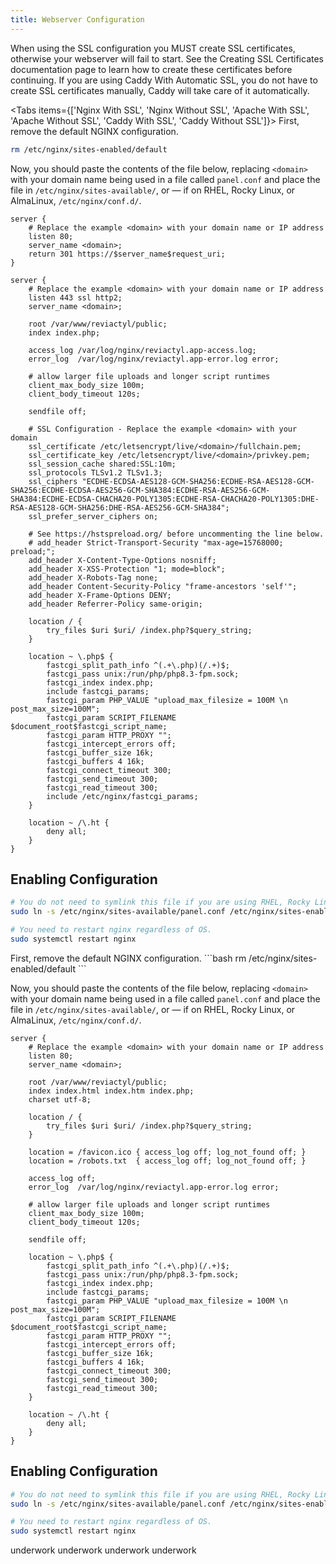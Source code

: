 ```yaml
---
title: Webserver Configuration
---
```


<Callout type="warning" title="Warning">
  When using the SSL configuration you MUST create SSL certificates, otherwise your webserver will fail to start. See the Creating SSL Certificates documentation page to learn how to create these certificates before continuing.
</Callout>

<Callout type="info" title="Tip">
  If you are using Caddy With Automatic SSL, you do not have to create SSL certificates manually, Caddy will take care of it automatically.
</Callout>

<Tabs items={['Nginx With SSL', 'Nginx Without SSL', 'Apache With SSL', 'Apache Without SSL', 'Caddy With SSL', 'Caddy Without SSL']}>
  <Tab value="Nginx With SSL">
  First, remove the default NGINX configuration.
```bash
rm /etc/nginx/sites-enabled/default
```

Now, you should paste the contents of the file below, replacing `<domain>` with your domain name being used in a file called `panel.conf` and place the file in `/etc/nginx/sites-available/`, or — if on RHEL, Rocky Linux, or AlmaLinux, `/etc/nginx/conf.d/`.
```nginx 
server {
    # Replace the example <domain> with your domain name or IP address
    listen 80;
    server_name <domain>;
    return 301 https://$server_name$request_uri;
}

server {
    # Replace the example <domain> with your domain name or IP address
    listen 443 ssl http2;
    server_name <domain>;

    root /var/www/reviactyl/public;
    index index.php;

    access_log /var/log/nginx/reviactyl.app-access.log;
    error_log  /var/log/nginx/reviactyl.app-error.log error;

    # allow larger file uploads and longer script runtimes
    client_max_body_size 100m;
    client_body_timeout 120s;

    sendfile off;

    # SSL Configuration - Replace the example <domain> with your domain
    ssl_certificate /etc/letsencrypt/live/<domain>/fullchain.pem;
    ssl_certificate_key /etc/letsencrypt/live/<domain>/privkey.pem;
    ssl_session_cache shared:SSL:10m;
    ssl_protocols TLSv1.2 TLSv1.3;
    ssl_ciphers "ECDHE-ECDSA-AES128-GCM-SHA256:ECDHE-RSA-AES128-GCM-SHA256:ECDHE-ECDSA-AES256-GCM-SHA384:ECDHE-RSA-AES256-GCM-SHA384:ECDHE-ECDSA-CHACHA20-POLY1305:ECDHE-RSA-CHACHA20-POLY1305:DHE-RSA-AES128-GCM-SHA256:DHE-RSA-AES256-GCM-SHA384";
    ssl_prefer_server_ciphers on;

    # See https://hstspreload.org/ before uncommenting the line below.
    # add_header Strict-Transport-Security "max-age=15768000; preload;";
    add_header X-Content-Type-Options nosniff;
    add_header X-XSS-Protection "1; mode=block";
    add_header X-Robots-Tag none;
    add_header Content-Security-Policy "frame-ancestors 'self'";
    add_header X-Frame-Options DENY;
    add_header Referrer-Policy same-origin;

    location / {
        try_files $uri $uri/ /index.php?$query_string;
    }

    location ~ \.php$ {
        fastcgi_split_path_info ^(.+\.php)(/.+)$;
        fastcgi_pass unix:/run/php/php8.3-fpm.sock;
        fastcgi_index index.php;
        include fastcgi_params;
        fastcgi_param PHP_VALUE "upload_max_filesize = 100M \n post_max_size=100M";
        fastcgi_param SCRIPT_FILENAME $document_root$fastcgi_script_name;
        fastcgi_param HTTP_PROXY "";
        fastcgi_intercept_errors off;
        fastcgi_buffer_size 16k;
        fastcgi_buffers 4 16k;
        fastcgi_connect_timeout 300;
        fastcgi_send_timeout 300;
        fastcgi_read_timeout 300;
        include /etc/nginx/fastcgi_params;
    }

    location ~ /\.ht {
        deny all;
    }
}
```

## Enabling Configuration
```bash
# You do not need to symlink this file if you are using RHEL, Rocky Linux, or AlmaLinux.
sudo ln -s /etc/nginx/sites-available/panel.conf /etc/nginx/sites-enabled/panel.conf

# You need to restart nginx regardless of OS.
sudo systemctl restart nginx
```
  </Tab>
  <Tab value="Nginx Without SSL">
  First, remove the default NGINX configuration.
```bash
rm /etc/nginx/sites-enabled/default
```

Now, you should paste the contents of the file below, replacing `<domain>` with your domain name being used in a file called `panel.conf` and place the file in `/etc/nginx/sites-available/`, or — if on RHEL, Rocky Linux, or AlmaLinux, `/etc/nginx/conf.d/`.
```nginx 
server {
    # Replace the example <domain> with your domain name or IP address
    listen 80;
    server_name <domain>;

    root /var/www/reviactyl/public;
    index index.html index.htm index.php;
    charset utf-8;

    location / {
        try_files $uri $uri/ /index.php?$query_string;
    }

    location = /favicon.ico { access_log off; log_not_found off; }
    location = /robots.txt  { access_log off; log_not_found off; }

    access_log off;
    error_log  /var/log/nginx/reviactyl.app-error.log error;

    # allow larger file uploads and longer script runtimes
    client_max_body_size 100m;
    client_body_timeout 120s;

    sendfile off;

    location ~ \.php$ {
        fastcgi_split_path_info ^(.+\.php)(/.+)$;
        fastcgi_pass unix:/run/php/php8.3-fpm.sock;
        fastcgi_index index.php;
        include fastcgi_params;
        fastcgi_param PHP_VALUE "upload_max_filesize = 100M \n post_max_size=100M";
        fastcgi_param SCRIPT_FILENAME $document_root$fastcgi_script_name;
        fastcgi_param HTTP_PROXY "";
        fastcgi_intercept_errors off;
        fastcgi_buffer_size 16k;
        fastcgi_buffers 4 16k;
        fastcgi_connect_timeout 300;
        fastcgi_send_timeout 300;
        fastcgi_read_timeout 300;
    }

    location ~ /\.ht {
        deny all;
    }
}
```

## Enabling Configuration
```bash
# You do not need to symlink this file if you are using RHEL, Rocky Linux, or AlmaLinux.
sudo ln -s /etc/nginx/sites-available/panel.conf /etc/nginx/sites-enabled/panel.conf

# You need to restart nginx regardless of OS.
sudo systemctl restart nginx
```
  </Tab>
  <Tab value="Apache With SSL">
  underwork
  </Tab>
  <Tab value="Apache Without SSL">
  underwork
  </Tab>
  <Tab value="Caddy With SSL">
  underwork
  </Tab>
  <Tab value="Caddy Without SSL">
  underwork
  </Tab>
</Tabs>